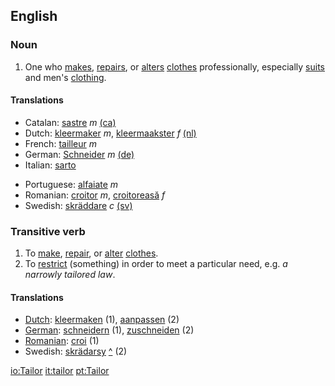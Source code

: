 ==English==
===Noun===

# One who [[make]]s, [[repair]]s, or [[alter]]s [[clothes]] professionally, especially [[suit]]s and men's [[clothing]].

====Translations====
{{top}}
*Catalan: [[sastre]] ''m'' [[:ca:sastre|(ca)]]  
*Dutch: [[kleermaker]] ''m'', [[kleermaakster]] ''f'' [[:nl:kleermaker|(nl)]] 
*French: [[tailleur]] ''m''
*German: [[Schneider]] ''m''  [[:de:Schneider|(de)]]
*Italian: [[sarto]]
{{mid}}
*Portuguese: [[alfaiate]] ''m''
*Romanian: [[croitor]] ''m'', [[croitoreasă]] ''f''
*Swedish: [[skräddare]] ''c'' [[:sv:skräddare|(sv)]]
{{bottom}}

===Transitive verb===

# To [[make]], [[repair]], or [[alter]] [[clothes]].
# To [[restrict]] (something) in order to meet a particular need, e.g. ''a narrowly tailored law''.

====Translations====

*[[Dutch]]: [[kleermaken]] (1), [[aanpassen]] (2)
*[[German]]: [[schneidern]] (1), [[zuschneiden]] (2)
*[[Romanian]]: [[croi]] (1)
*Swedish: [[skrädarsy]] [[:sv:skräddarsy|^]] (2)

[[io:Tailor]]
[[it:tailor]]
[[pt:Tailor]]